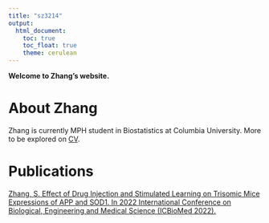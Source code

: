 ```yaml
---
title: "sz3214"
output:
  html_document:
    toc: true
    toc_float: true
    theme: cerulean
---
```



**Welcome to Zhang's website.**

# About Zhang

Zhang is currently MPH student in Biostatistics at Columbia University. More to be explored on [CV](about-CV.html).


# Publications

[Zhang, S. Effect of Drug Injection and Stimulated Learning on Trisomic Mice Expressions of APP and SOD1. In 2022 International Conference on Biological, Engineering and Medical Science (ICBioMed 2022).](https://www.spiedigitallibrary.org/conference-proceedings-of-spie/12611/126115G/Effect-of-drug-injection-and-stimulated-learning-on-trisomic-mice/10.1117/12.2669963.short)




